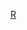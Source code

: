 {{asbox
| image     = Autoroute icone.svg
| pix       = 40x30
| subject   = 
| qualifier = 與[[道路]]相關
| category  = 道路小作品
| tempsort  =  
| name      = Template:Road-stub
}}<noinclude>
[[Category:交通小作品模板|R]]
</noinclude>
